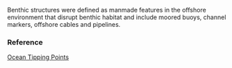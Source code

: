 Benthic structures were defined as manmade features in the offshore environment that disrupt benthic habitat and include moored buoys, channel markers, offshore cables and pipelines.

### Reference

[Ocean Tipping Points](http://www.pacioos.hawaii.edu/projects/oceantippingpoints/#data)